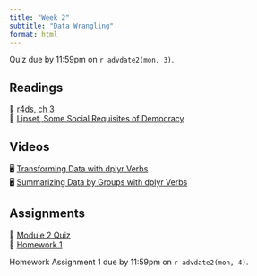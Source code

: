 ```yaml
---
title: "Week 2"
subtitle: "Data Wrangling"
format: html
---
```


::: {.callout-important}
Quiz due by 11:59pm on `r advdate2(mon, 3)`. 
:::

## Readings

| 📖 [r4ds, ch 3](https://r4ds.hadley.nz/data-transform.html)
| 📖 [Lipset, Some Social Requisites of Democracy](https://www-jstor-org.proxygw.wrlc.org/stable/1951731?seq=8)

## Videos

| 🖥 [Transforming Data with dplyr Verbs](https://youtu.be/ScQD47eJeAE)
| 🖥 [Summarizing Data by Groups with dplyr Verbs](https://youtu.be/mgBwVzMV-v8)

## Assignments

| 📘 [Module 2 Quiz](https://blackboard.gwu.edu/ultra/courses/_394195_1/outline)
| 📘 [Homework 1](../assignments/homework-1.qmd)

::: {.callout-important}
Homework Assignment 1 due by 11:59pm on `r advdate2(mon, 4)`. 
:::


